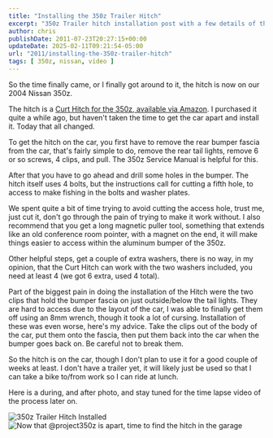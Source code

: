 ```yaml
---
title: "Installing the 350z Trailer Hitch"
excerpt: "350z Trailer hitch installation post with a few details of the process."
author: chris
publishDate: 2011-07-23T20:27:15+00:00
updateDate: 2025-02-11T09:21:54-05:00
url: "2011/installing-the-350z-trailer-hitch"
tags: [ 350z, nissan, video ]
---
```


<YouTubeEmbed videoId="ISWWwr0KpRc" title="Installing the 350z Trailer Hitch" publishDate="2011-07-23T20:27:15+00:00" description="Time lapse video of installing a 350z trailer hitch" />

So the time finally came, or I finally got around to it, the hitch is now on our 2004 Nissan 350z.

The hitch is a [Curt Hitch for the 350z, available via Amazon](https://www.amazon.com/gp/product/B000BROASA?ie=UTF8&tag=chrishammondc-20&linkCode=as2&camp=1789&creative=390957&creativeASIN=B000BROASA). I purchased it quite a while ago, but haven't taken the time to get the car apart and install it. Today that all changed.

To get the hitch on the car, you first have to remove the rear bumper fascia from the car, that's fairly simple to do, remove the rear tail lights, remove 6 or so screws, 4 clips, and pull. The 350z Service Manual is helpful for this.

After that you have to go ahead and drill some holes in the bumper. The hitch itself uses 4 bolts, but the instructions call for cutting a fifth hole, to access to make fishing in the bolts and washer plates.

We spent quite a bit of time trying to avoid cutting the access hole, trust me, just cut it, don't go through the pain of trying to make it work without. I also recommend that you get a long magnetic puller tool, something that extends like an old conference room pointer, with a magnet on the end, it will make things easier to access within the aluminum bumper of the 350z.

Other helpful steps, get a couple of extra washers, there is no way, in my opinion, that the Curt Hitch can work with the two washers included, you need at least 4 (we got 6 extra, used 4 total).

Part of the biggest pain in doing the installation of the Hitch were the two clips that hold the bumper fascia on just outside/below the tail lights. They are hard to access due to the layout of the car, I was able to finally get them off using an 8mm wrench, though it took a lot of cursing. Installation of these was even worse, here's my advice. Take the clips out of the body of the car, put them onto the fascia, then put them back into the car when the bumper goes back on. Be careful not to break them.

So the hitch is on the car, though I don't plan to use it for a good couple of weeks at least. I don't have a trailer yet, it will likely just be used so that I can take a bike to/from work so I can ride at lunch.

Here is a during, and after photo, and stay tuned for the time lapse video of the process later on.

![350z Trailer Hitch Installed](https://static.flickr.com/6021/5968044321_737e3a2f4a_m.jpg) ![Now that @project350z is apart, time to find the hitch in the garage](https://static.flickr.com/6013/5967231711_f7e2b9e4f1_m.jpg)

